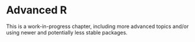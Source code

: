 # Advanced R

This is a work-in-progress chapter, including more advanced topics and/or using newer and potentially less stable packages.
